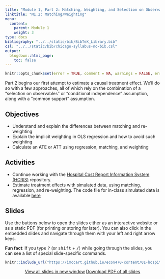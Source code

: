 ```yaml
---
title: "Module 1, Part 2: Matching, Weighting, and Selection on Observables"
linktitle: "M1.2: Matching/Weighting"
menu:
  content:
    parent: Module 1
    weight: 3
type: docs
bibliography: "../../static/bib/BibTeX_Library.bib"
csl: "../../static/bib/chicago-syllabus-no-bib.csl"
output:
  blogdown::html_page:
    toc: false
---
```


```r
knitr::opts_chunk$set(error = TRUE, comment = NA, warnings = FALSE, errors = FALSE, messages = FALSE, tidy = FALSE, echo = FALSE)
```

Part 2 begins our first attempt to estimate a causal treatment effect. We'll do so with a few approaches, all of which rely on the combination of a "selection on observables" or "conditional independence" assumption, along with a "common support" assumption.

## Objectives
- Understand and explain the differences between matching and re-weighting
- Explain the implicit weighting in OLS regression and how to avoid such weighting
- Calculate an ATE or ATT using regression, matching, and weighting


## Activities 
- Continue working with the [Hospital Cost Report Information System (HCRIS)](https://github.com/imccart/hcris-class) repository.
- Estimate treatment effects with simulated data, using matching, regression, and re-weighting. The code file for in-class simulated data is available [here](https://imccart.github.io/econ470-content/01-hospital-pricing/in-class-code.R)


## Slides
Use the buttons below to open the slides either as an interactive website or as a static PDF (for printing or storing for later). You can also click in the embedded slides and navigate through them with your left and right arrow keys.

:::fyi
**Fun fact**: If you type <kbd>?</kbd> (or <kbd>shift</kbd> + <kbd>/</kbd>) while going through the slides, you can see a list of special slide-specific commands.
:::

<center>

```r
knitr::include_url("https://imccart.github.io/econ470-content/01-hospital-pricing/01-hospital-pricing2.html")
```


<p><a class="btn btn-primary btn-lg" target="_blank" href="https://imccart.github.io/econ470-content/01-hospital-pricing/01-hospital-pricing2.html"><i class="fas fa-external-link-alt"></i> View all slides in new window</a> <a class="btn btn-primary btn-lg" target="_blank" href="https://imccart.github.io/econ470-content/01-hospital-pricing/01-hospital-pricing2.pdf" role="button"><i class="far fa-file-pdf"></i> Download PDF of all slides</a></p>

</center>
